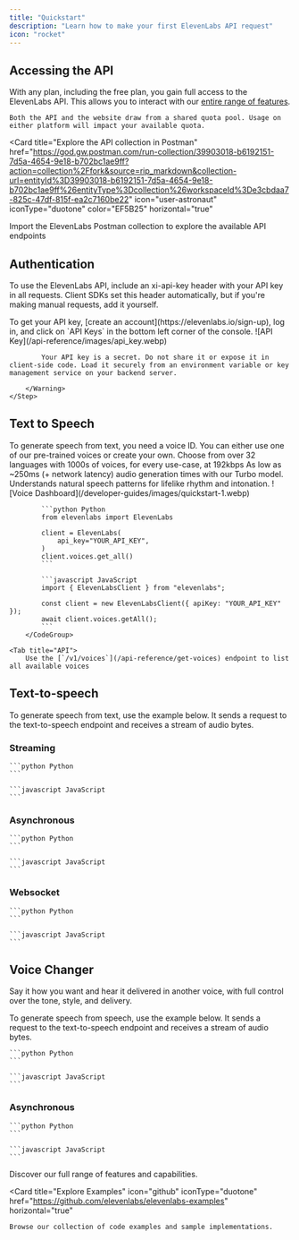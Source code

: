 ```yaml
---
title: "Quickstart"
description: "Learn how to make your first ElevenLabs API request"
icon: "rocket"
---
```


## Accessing the API

With any plan, including the free plan, you gain full access to the ElevenLabs API. This allows you to interact with our [entire range of features](/api-reference/overview).

<Info>

    Both the API and the website draw from a shared quota pool. Usage on either platform will impact your available quota.

</Info>

<Card
  title="Explore the API collection in Postman"
  href="https://god.gw.postman.com/run-collection/39903018-b6192151-7d5a-4654-9e18-b702bc1ae9ff?action=collection%2Ffork&source=rip_markdown&collection-url=entityId%3D39903018-b6192151-7d5a-4654-9e18-b702bc1ae9ff%26entityType%3Dcollection%26workspaceId%3De3cbdaa7-825c-47df-815f-ea2c7160be22"
  icon="user-astronaut"
  iconType="duotone"
  color="EF5B25"
  horizontal="true"
>
  Import the ElevenLabs Postman collection to explore the available API
  endpoints
</Card>

## Authentication

To use the ElevenLabs API, include an xi-api-key header with your API key in all requests. Client SDKs set this header automatically, but if you're making manual requests, add it yourself.

<Steps>
    <Step title="Create an Account">
        To get your API key, [create an account](https://elevenlabs.io/sign-up), log
        in, and click on `API Keys` in the bottom left corner of the console.
    </Step>
    <Step title="Create an API Key">
        <Frame>![API Key](/api-reference/images/api_key.webp)</Frame>
        <Warning>

            Your API key is a secret. Do not share it or expose it in client-side code. Load it securely from an environment variable or key management service on your backend server.

        </Warning>
    </Step>

</Steps>

## Text to Speech

<Steps>
  <Step title="Choosing a Voice">
    To generate speech from text, you need a voice ID. You can either use one of
    our pre-trained voices or create your own.
    <Card
  title="32 Languages"
  icon="language"
  iconType="duotone"
  color="green"
  horizontal="true"
>
  Choose from over 32 languages with 1000s of voices, for every use-case, at
  192kbps
</Card>
<Card
  title="Ultra-low latency"
  icon="gauge-max"
  iconType="duotone"
  color="green"
  horizontal="true"
>
  As low as ~250ms (+ network latency) audio generation times with our Turbo
  model.
</Card>
<Card
  title="Natural Prosody"
  icon="feather-pointed"
  iconType="duotone"
  color="green"
  horizontal="true"
>
  Understands natural speech patterns for lifelike rhythm and intonation.
</Card>
    <Tabs>
  <Tab title="Dashboard">
    <Frame caption="https://elevenlabs.io/app/voice-lab">
        ![Voice Dashboard](/developer-guides/images/quickstart-1.webp)
    </Frame>
  </Tab>
  <Tab title="SDK">
        <CodeGroup>

            ```python Python
            from elevenlabs import ElevenLabs

            client = ElevenLabs(
                api_key="YOUR_API_KEY",
            )
            client.voices.get_all()
            ```

            ```javascript JavaScript
            import { ElevenLabsClient } from "elevenlabs";

            const client = new ElevenLabsClient({ apiKey: "YOUR_API_KEY" });
            await client.voices.getAll();
            ```
        </CodeGroup>

  </Tab>

    <Tab title="API">
        Use the [`/v1/voices`](/api-reference/get-voices) endpoint to list all available voices

  </Tab>
</Tabs>
  </Step>
</Steps>

## Text-to-speech

To generate speech from text, use the example below. It sends a request to the text-to-speech endpoint and receives a stream of audio bytes.

### Streaming

<CodeGroup>

    ```python Python
    ```

    ```javascript JavaScript
    ```

</CodeGroup>

### Asynchronous

<CodeGroup>

    ```python Python
    ```

    ```javascript JavaScript
    ```

</CodeGroup>

### Websocket

<CodeGroup>

    ```python Python
    ```

    ```javascript JavaScript
    ```

</CodeGroup>

## Voice Changer

Say it how you want and hear it delivered in another voice, with full control over the tone, style, and delivery.

To generate speech from speech, use the example below. It sends a request to the text-to-speech endpoint and receives a stream of audio bytes.

<CodeGroup>

    ```python Python
    ```

    ```javascript JavaScript
    ```

</CodeGroup>

### Asynchronous

<CodeGroup>

    ```python Python
    ```

    ```javascript JavaScript
    ```

</CodeGroup>

<CardGroup cols={2}>
<Card
  title="Explore More Features"
  icon="sparkles"
  iconType="duotone"
  href="/api-reference/overview"
  horizontal="true"
>
  Discover our full range of features and capabilities.
</Card>

<Card
  title="Explore Examples"
  icon="github"
  iconType="duotone"
  href="https://github.com/elevenlabs/elevenlabs-examples"
  horizontal="true"
>
    Browse our collection of code examples and sample implementations.
</Card>
</CardGroup>
